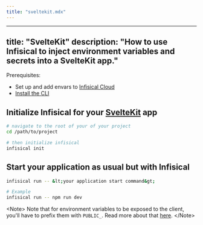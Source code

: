 ```yaml
---
title: "sveltekit.mdx"
---
```


---
title: "SvelteKit"
description: "How to use Infisical to inject environment variables and secrets into a SvelteKit app."
---

Prerequisites:

- Set up and add envars to [Infisical Cloud](https://app.infisical.com)
- [Install the CLI](/cli/overview)

## Initialize Infisical for your [SvelteKit](https://kit.svelte.dev) app

```bash
# navigate to the root of your of your project 
cd /path/to/project

# then initialize infisical
infisical init
```

## Start your application as usual but with Infisical

```bash
infisical run -- &lt;your application start command&gt;

# Example
infisical run -- npm run dev
```

&lt;Note&gt;
  Note that for environment variables to be exposed to the client, you'll have
  to prefix them with `PUBLIC_`. Read more about that
  [here](https://kit.svelte.dev/docs/modules#$env-static-public).
&lt;/Note&gt;
